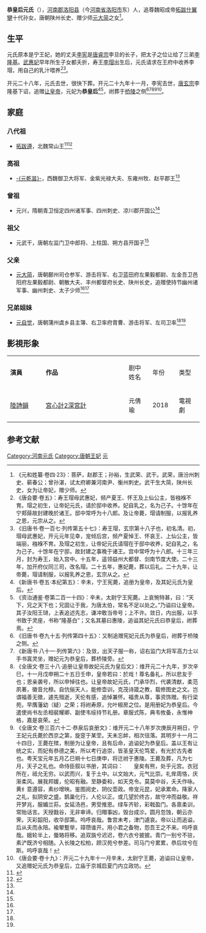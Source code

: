 '''恭皇后元氏'''（{{bd|？||740年| |catIdx=y}}），[[河南郡|河南郡]][[洛阳县|洛阳县]]（今[[河南省|河南省]][[洛阳市|洛阳市]]东）人，追尊魏昭成帝[[拓跋什翼犍|拓跋什翼犍]]十代孙女，唐朝陕州长史、赠少师[[元大简|元大简]]之女<ref>《元和姓纂·卷四·23》：菩萨，赵郡王；孙裕，生武荣、武干。武荣，唐汾州刺史、蕲春公；曾孙湛，试太府卿兼河南尹、衡州刺史。武干生大简，陕州长史，女为让帝妃，赠少师。</ref>。

==生平==
元氏原本是宁王妃，她的丈夫[[李憲_(寧王)|李宪]]是[[唐睿宗|唐睿宗]]李旦的长子，把太子之位让给了三弟[[唐玄宗|李隆基]]。[[貞順皇后_(唐朝)|武惠妃]]早年所生子女都夭折，寿王[[李琩|李瑁]]出生后，元氏请求在王府中收养李瑁，用自己的乳汁喂养<ref>《唐会要·卷五》：寿王瑁母武惠妃，频产夏王、怀王及上仙公主，皆襁褓不育。瑁之初生，让帝妃元氏，请於邸中收养。妃自乳之，名为己子。十馀年在宁郏蒢故封建晚於诸王。邸中常呼为十八郎。及让帝薨，瑁请制服，以报乳养之恩，元宗从之。</ref><ref>《旧唐书·卷一百七·列传第五十七》：寿王瑁，玄宗第十八子也，初名清。初，瑁母武惠妃，开元元年见幸，宠倾后宫，频产夏悼王、怀哀王、上仙公主，皆端丽，襁褓不育。及瑁之初生，让帝妃元氏请瑁在于邸中收养，妃自乳之，名为己子。十馀年在宁邸，故封建之事晚于诸王。宫中常呼为十八郎。十三年三月，封为寿王，始入宫中。十五年，遥领益州大都督、剑南节度大使。二十三年，加开府仪同三司，改名瑁。二十五年，惠妃薨，葬以后礼。二十九年，让帝薨，瑁请制服，以报乳养之恩，玄宗从之。</ref>。

开元二十八年，元氏去世，很快下葬。开元二十九年十一月，李宪去世，[[唐玄宗|唐玄宗]]李隆基下诏，追赠[[李憲_(寧王)|让皇帝]]，元妃为'''恭皇后'''<ref>《新唐书·卷五·本纪第五》：辛未，宁王宪薨，追册为皇帝，及其妃元氏为皇后。</ref><ref>《资治通鉴·卷第二百一十四》：辛未，太尉宁王宪薨。上哀惋特甚，曰：“天下，兄之天下也；兄固让于我，为唐太伯，常名不足以处之。”乃谥曰让皇帝。其子汝阳王琎，上表追述先志，谦冲敢当帝号；上不许。敛日，内出服，以手书致于灵座，书称“隆基白”；又名其墓曰惠陵，追谥其妃元氏曰恭皇后，祔葬焉。</ref>，祔葬于[[唐橋陵|桥陵]]之侧<ref>《旧唐书·卷九十五·列传第四十五》：又制追赠宪妃元氏为恭皇后，祔葬于桥陵之侧。</ref><ref>《新唐书·八十一·列传第六》：及敛，出天子服一称，诏右监门大将军高力士以手书寘灵坐，赠妃元为恭皇后，葬桥陵旁。</ref><ref>《全唐文·卷三十八·追册让皇帝故妃元氏为皇后文》：维开元二十九年，岁次辛巳，十一月戊申朔二十五日壬申，皇帝若曰：於戏！尊名备礼，所以悲友于也；恩亲袭号，所以申悼往也。让皇帝故妃元氏，门承华烈，代袭清猷，柔范夙著，徽音允穆。自伉俪天人，能修壶训，克茂诗箴之教，载修图史之文。岂谓福善无徵，遽先殂逝，天伦有感，追悼兼怀。福贵从尊，事资饰赠。有行梁苑，早膺藩幼（疑）之荣；将祔寿原，允叶椒房之位。是用册妃为恭皇后。今遣使尚书左丞相裴耀卿、副使韦绥持节礼册。章服式陈，典韦攸备，永惟神格，嘉是哀荣。</ref><ref>《全唐文·卷三百六十二·恭泉后哀册文》：维开元二十八年岁次庚辰月朔日，宁王妃元氏薨於西京之第，旋窆于某茔。天未忘衅，相次徂落。其明岁十一月二十四日，王薨在殡，制册为让皇帝，且有后命，追谥妃为恭皇后。盖以王有让统之实，而妃有恭德之美，所以考行追崇，皆圣皇天伦笃爱，有光於古先者也。粤天宝元年五月乙巳朔十七日庚申，将迁祔于惠陵。王薨及葬，凡为七月，天子之礼也。命侍臣叙以书册，其词曰：　　皇矣有熊，处乎元宫。衣冠所在，祗允无穷。以武而兴，复于土中。以文始大，元气比崇。礼侔周恪，庆渐柔风。展我邦媛，伦昭有融。至静委和，如天克令。莫莫中谷，夭夭作咏。黄纟意遵容，素纱增映。鉴图阅史，阴仪壶政。帝宠元昆，妃承累命。降家人之礼，拟阴安之盛。鹊巢化行，人伦以正。或几望於终古，故守冲而益敬。祥开梦兆，服媚兰荪。女延汤邑，男受推恩。绿车齐轸，彩戟盈门。各禀柔训，常贻话言。天授戬谷，无非审谛。归赗事凶，毁台成沴。圆月忽蚀，朝云亦霁。灭彩韶阳，收华邸第。呜呼哀哉。鲁宫未考，津门遽哀。帝以让而追谥，后从夫而永陪。褕翚蹔举，璋瓒谁开。用小君之备物，怨吾王之不来。呜呼哀哉。娥轮半上，蜃辂将移。追双旐兮迟迟，卷六衣兮披披。青门一别兮不驻，素浐既济兮相随。入长陵之松柏，顾汉苑兮参差。司马门兮累累，恭后坟兮在斯。呜呼哀哉！</ref><ref>《唐会要·卷十九》：开元二十九年十一月辛未，太尉宁王薨，追谥曰让皇帝，又追赠妃元氏为恭皇后，立庙于京城启夏门内立政坊。</ref>。

==家庭==
===八代祖===
*[[拓跋遵|拓跋遵]]，北魏常山王<ref name=autogenerated1>{{Cite web |url=https://xw.qq.com/cmsid/20201113A0577D00  |title=陕西首次考古发现颜真卿真迹，38岁时的书法亮相了 |access-date=2020-11-13 }}</ref><ref name=autogenerated2>{{Citation| author=张杨力铮| year=2021年| title=《唐代元大谦、罗婉顺夫妇墓志考》| periodical=《考古与文物》| volume=| issue=第02期| pages=94-100| url=https://www.cnki.com.cn/Article/CJFDTOTAL-KGYW202102010.htm| doi=| oclc=| 11=| accessdate=2021-06-21| archive-date=2021-06-24| archive-url=https://web.archive.org/web/20210624203234/https://www.cnki.com.cn/Article/CJFDTOTAL-KGYW202102010.htm| dead-url=no}}</ref>

===高祖===
*[[元乾昙|-{元乾昙}-]]，西魏御卫大将军、金紫光禄大夫、东雍州牧、赵平郡王<ref name=autogenerated2 />

===曾祖===
*元兴，隋朝青卫恒定四州诸军事、四州刺史、凉川郡开国公<ref name=autogenerated2 />

===祖父===
*元武干，唐朝左监门卫中郎将、上柱国、朔方县开国子<ref name=autogenerated2 />

===父亲===
*[[元大简|元大简]]，唐朝鄜州司仓参军、游击将军、右卫蓝田府左果毅都尉、左金吾卫邑阳府左果毅都尉、朝散大夫、丰州都督府长史、陕州长史，追赠使持节幽州诸军事、幽州刺史、太子少师<ref name=autogenerated1 /><ref name=autogenerated2 />

===兄弟姐妹===
*[[元自觉|元自觉]]，唐朝蒲州虞乡县主簿、右卫率府胄曹、游击将军、左司卫率<ref name=autogenerated1 /><ref name=autogenerated2 />

== 影視形象 ==
{| class="wikitable" width="60%" border=1
|- style="background: cornflowerblue; color: white;" align="center"
|style="width: 15%;"|'''演員'''||style="width: 35%;"|'''作品'''
|style="width: 10%;" |剧中姓名||style="width: 10%;" |年份||style="width: 10%;"|类型
|-
|[[陸詩韻|陸詩韻]]||[[宮心計2深宮計|宮心計2深宮計]]
|元倩瑜||2018||電視劇
|}

==参考文献==
{{reflist}}

{{唐朝皇后}}

[[Category:河南元氏|Category:河南元氏]]
[[Category:唐朝王妃|Category:唐朝王妃]]
[[Category:唐朝追封皇后|元]]